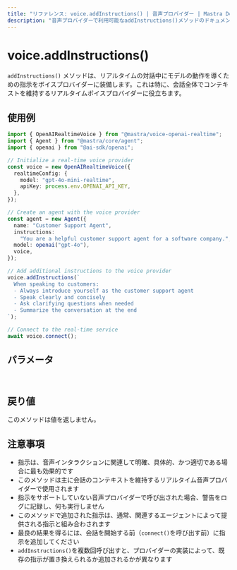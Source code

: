 ```yaml
---
title: "リファレンス: voice.addInstructions() | 音声プロバイダー | Mastra Docs"
description: "音声プロバイダーで利用可能なaddInstructions()メソッドのドキュメント。音声モデルの動作を導くための指示を追加します。"
---
```




# voice.addInstructions()

`addInstructions()` メソッドは、リアルタイムの対話中にモデルの動作を導くための指示をボイスプロバイダーに装備します。これは特に、会話全体でコンテキストを維持するリアルタイムボイスプロバイダーに役立ちます。



## 使用例

```typescript
import { OpenAIRealtimeVoice } from "@mastra/voice-openai-realtime";
import { Agent } from "@mastra/core/agent";
import { openai } from "@ai-sdk/openai";

// Initialize a real-time voice provider
const voice = new OpenAIRealtimeVoice({
  realtimeConfig: {
    model: "gpt-4o-mini-realtime",
    apiKey: process.env.OPENAI_API_KEY,
  },
});

// Create an agent with the voice provider
const agent = new Agent({
  name: "Customer Support Agent",
  instructions:
    "You are a helpful customer support agent for a software company.",
  model: openai("gpt-4o"),
  voice,
});

// Add additional instructions to the voice provider
voice.addInstructions(`
  When speaking to customers:
  - Always introduce yourself as the customer support agent
  - Speak clearly and concisely
  - Ask clarifying questions when needed
  - Summarize the conversation at the end
`);

// Connect to the real-time service
await voice.connect();
```



## パラメータ

<br />
<PropertiesTable
  content={[
    {
      name: "instructions",
      type: "string",
      description: "音声モデルの動作を導くための指示",
      isOptional: false,
    },
  ]}
/>



## 戻り値

このメソッドは値を返しません。



## 注意事項

- 指示は、音声インタラクションに関連して明確、具体的、かつ適切である場合に最も効果的です
- このメソッドは主に会話のコンテキストを維持するリアルタイム音声プロバイダーで使用されます
- 指示をサポートしていない音声プロバイダーで呼び出された場合、警告をログに記録し、何も実行しません
- このメソッドで追加された指示は、通常、関連するエージェントによって提供される指示と組み合わされます
- 最良の結果を得るには、会話を開始する前（`connect()`を呼び出す前）に指示を追加してください
- `addInstructions()`を複数回呼び出すと、プロバイダーの実装によって、既存の指示が置き換えられるか追加されるかが異なります

